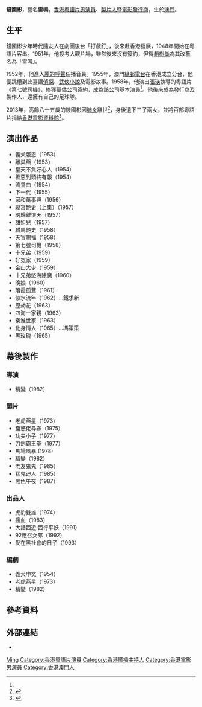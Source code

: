{{Otheruses|other=名为雷鸣的其他人物|雷鸣}}
{{藝人
| 姓名 = 雷鳴
| 類型 = 男藝人
| 圖片 = 
| 圖片尺寸 = 
| 圖片簡介 = 
| 本名 = 錢國彬
| 羅馬拼音 = 
| 英文名 =
| 綽號 =
| 國籍 = 
| 籍貫 =廣東佛山三水區
| 出生日期 = {{Birth date|1927|9|27}}
| 出生地點 = {{MAC-1911}} 
| 逝世日期 = {{Death date and age|2013|7|16|1927|9|27}} 
| 逝世地點 = {{HK}}
| 職業 = 演員
| 配偶 = 
| 出道地點 = {{HKG-1945}}
| 出道日期 = 1948年
| 出道作 = 《[[花月良宵|花月良宵]]》<ref name=lcsd2011>{{cite web|title=綠葉常青 — 李香琴、羅蘭、雷鳴、王萊|url=http://www.lcsd.gov.hk/CE/CulturalService/filmprog/b5_text/2011fc/2011fc_film.html|work=[[康樂及文化事務署|康樂及文化事務署]] 電影節目辦事處|author=|accessdate=|date=2011-07-29|deadurl=yes|archiveurl=https://web.archive.org/web/20140501235624/http://www.lcsd.gov.hk/CE/CulturalService/filmprog/b5_text/2011fc/2011fc_film.html|archivedate=2014-05-01}}</ref>
| 活躍年代 = 
| 經紀公司 =
| 網站 = 
|相關團體 = 
|獎項 = 
|IMDb = 
|現任成員 = 
|過往成員 = 
|音樂專輯 = 
| 電影 =  
|電視節目 = 
|舞台劇 = 
|書籍 = 
}}
'''錢國彬'''{{BD|1927年|9月27日|2013年|7月16日|catIdx=Q錢}}，藝名'''雷鳴'''，[[香港|香港]][[粵語片|粵語片]][[男演員|男演員]]、[[製片人|製片人]]暨[[電影發行商|電影發行商]]，生於[[澳門|澳門]]。

==生平==
錢國彬少年時代隨友人在劇團後台「打戲釘」，後來赴香港發展，1948年開始在粵語片客串。1951年，他投考大觀片場，雖然後來沒有簽約，但得[[趙樹燊|趙樹燊]]為其改藝名為「雷鳴」。

1952年，他進入[[麗的呼聲_(香港)|麗的呼聲]]任播音員。1955年，澳門[[綠邨電台|綠邨電台]]在香港成立分台，他便跳槽到此臺講[[偵探小說|偵探]]、[[武俠小說|武俠小說]]及電影故事。1958年，他演出[[張瑛|張瑛]]執導的粵語片《第七號司機》，終獲華僑公司簽約，成為該公司基本演員<ref name=lcsd2011/>。他後來成為發行商及製作人，還擁有自己的足球隊。

2013年，高齡八十五歲的錢國彬因[[肺炎|肺炎]]辭世<ref name=orientaldaily2013>{{cite news|title=粵片演員雷鳴病逝設靈|url=http://orientaldaily.on.cc/cnt/entertainment/20130808/00282_041.html|newspaper=[[東方日報|東方日報]]|author=|accessdate=|date=2013-08-08}}</ref>，身後遺下三子兩女，並將百部粵語片捐給[[香港電影資料館|香港電影資料館]]<ref name=mingpaoweekly2013>{{cite news|title=資深演員雷鳴辭世 百部粵語片捐電影資料館|url=http://www2.mingpaoweekly.com/contents/?id=30372|newspaper=[[明報周刊|明報周刊]]|author=|accessdate=|date=2013}}{{dead link|date=2018年5月 |bot=InternetArchiveBot |fix-attempted=yes }}</ref>。

==演出作品==
*義犬報恩（1953）
*離巢燕（1953）
*皇天不負好心人（1954）
*善惡到頭終有報（1954）
*流鶯曲（1954）
*下一代（1955）
*家和萬事興（1956）
*璇宮艷史（上集）（1957）
*魂歸離恨天（1957）
*甜姐兒（1957）
*駙馬艷史（1958）
*天官賜福（1958）
*第七號司機（1958）
*十兄弟（1959）
*好冤家（1959）
*金山大少（1959）
*十兄弟怒海除魔（1960）
*晚娘（1960）
*落霞孤鶩（1961）
*似水流年（1962）...鐵求新
*歷劫花（1963）
*四海一家親（1963）
*秦淮世家（1963）
*化身情人（1965）...馮策策
*黑玫瑰（1965）

==幕後製作==
===導演===
*精變（1982）

===製片===
*老虎燕星（1973）
*蠱惑佬尋春（1975）
*功夫小子（1977）
*刀劍霸王拳（1977）
*馬場風暴 (1978)
*精變（1982）
*老友鬼鬼（1985）
*猛鬼迫人（1985）
*黑色午夜（1987）

===出品人===
*虎豹雙雄（1974）	 	 
*瘋血（1983） 	 	 
*大話西遊:西行平妖（1991）	 	 
*92應召女郎（1992） 	 	 
*愛在黑社會的日子（1993）

===編劇===
*義犬申冤（1954）
*老虎燕星（1973）
*精變（1982）

==參考資料==
{{reflist}}

==外部連結==
*{{Hkmdb name|37857}}

{{Authority control}}

{{DEFAULTSORT:Lui}}
[[Category:錢姓|Ming]]
[[Category:香港粵語片演員|Category:香港粵語片演員]]
[[Category:香港廣播主持人|Category:香港廣播主持人]]
[[Category:香港電影男演員|Category:香港電影男演員]]
[[Category:香港澳門人|Category:香港澳門人]]